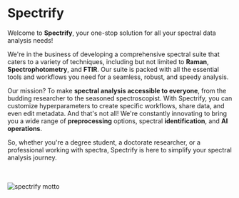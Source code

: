 
# Spectrify

Welcome to **Spectrify**, your one-stop solution for all your spectral data analysis needs!

We're in the business of developing a comprehensive spectral suite that caters to a variety of techniques, including but not limited to **Raman**, **Spectrophotometry**, and **FTIR**. Our suite is packed with all the essential tools and workflows you need for a seamless, robust, and speedy analysis. 

Our mission? To make **spectral analysis accessible to everyone**, from the budding researcher to the seasoned spectroscopist. With Spectrify, you can customize hyperparameters to create specific workflows, share data, and even edit metadata. And that's not all! We're constantly innovating to bring you a wide range of **preprocessing** options, spectral **identification**, and **AI operations**. 

So, whether you're a degree student, a doctorate researcher, or a professional working with spectra, Spectrify is here to simplify your spectral analysis journey.

<br></br>
<Image src="/images/spectrify_motto.png" alt="spectrify motto" width={1080} height={55} />